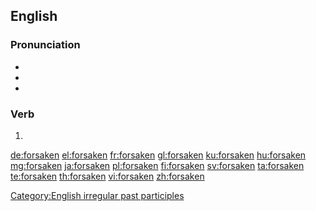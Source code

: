 ==English==

===Pronunciation===
* {{IPA|/fɔɹˈseɪkən/|lang=en}}
* {{audio|en-us-forsaken.ogg|Audio (US)|lang=en}}
* {{rhymes|eɪkən|lang=en}}

===Verb===
{{head|en|past participle}}

# {{past participle of|forsake|lang=en}}

[[Category:English irregular past participles]]

[[de:forsaken]]
[[el:forsaken]]
[[fr:forsaken]]
[[gl:forsaken]]
[[ku:forsaken]]
[[hu:forsaken]]
[[mg:forsaken]]
[[ja:forsaken]]
[[pl:forsaken]]
[[fi:forsaken]]
[[sv:forsaken]]
[[ta:forsaken]]
[[te:forsaken]]
[[th:forsaken]]
[[vi:forsaken]]
[[zh:forsaken]]